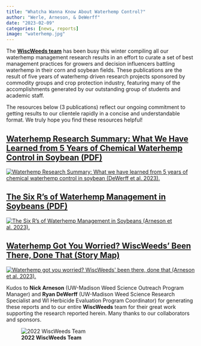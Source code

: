 ```yaml
---
title: "Whatcha Wanna Know About Waterhemp Control?"
author: "Werle, Arneson, & DeWerff"
date: "2023-02-09"
categories: [news, reports]
image: "waterhemp.jpg"
---
```


The [**WiscWeeds team**](https://storymaps.arcgis.com/stories/b1bde13414204805859f8a56e0e65b3b) has been busy this winter compiling all our waterhemp management research results in an effort to curate a set of best management practices for growers and decision influencers battling waterhemp in their corn and soybean fields. These publications are the result of five years of waterhemp driven research projects sponsored by commodity groups and crop protection industry, featuring many of the accomplishments generated by our outstanding group of students and academic staff.

The resources below (3 publications) reflect our ongoing commitment to getting results to our clientele rapidly in a concise and understandable format. We truly hope you find these resources helpful!

## [**Waterhemp Research Summary: What We Have Learned from 5 Years of Chemical Waterhemp Control in Soybean (PDF)**](https://wiscweeds.info/images/2023ResearchReport/WaterhempMultiTrialSummary2019_2022.pdf)

[![Waterhemp Research Summary: What we have learned from 5 years of chemical waterhemp control in soybean (DeWerff et al. 2023).](Chemical%20Waterhemp%20Control.jpg)](https://wiscweeds.info/images/2023ResearchReport/WaterhempMultiTrialSummary2019_2022.pdf)

## [**The Six R's of Waterhemp Management in Soybeans (PDF)**](https://wiscweeds.info/images/2023ResearchReport/SixRsOfWaterhempManagement.pdf)

[![The Six R's of Waterhemp Management in Soybeans (Arneson et al. 2023).](6Rs%20of%20Waterhemp%20Control.jpg)](https://wiscweeds.info/images/2023ResearchReport/SixRsOfWaterhempManagement.pdf)

## [**Waterhemp Got You Worried? WiscWeeds' Been There, Done That (Story Map)**](https://storymaps.arcgis.com/stories/9ae6d1c164e24c7987432dbe1cf67d0e)

[![Waterhemp got you worried? WiscWeeds\' been there, done that (Arneson et al. 2023).](Waterhemp%20Got%20You%20Worried.jpg)](https://storymaps.arcgis.com/stories/9ae6d1c164e24c7987432dbe1cf67d0e)

Kudos to **Nick Arneson** (UW-Madison Weed Science Outreach Program Manager) and **Ryan DeWerff** (UW-Madison Weed Science Research Specialist and WI Herbicide Evaluation Program Coordinator) for generating these reports and to our entire **WiscWeeds** team for their great work supporting the research reported herein. Many thanks to our collaborators and sponsors.

![**2022 WiscWeeds Team**](/images/headers/2022WiscWeedsTeam.jpg)
